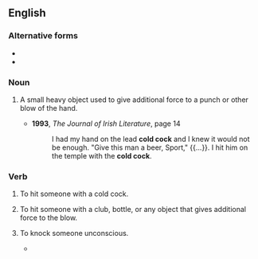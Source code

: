 {{also|coldcock|cold-cock}}
==English==

===Alternative forms===
* {{l|en|coldcock}}
* {{l|en|cold-cock}}

===Noun===
{{en-noun}}

# {{lb|en|slang}} A small heavy object used to give additional force to a punch or other blow of the hand.
#* '''1993''', ''The Journal of Irish Literature'', page 14
#*: I had my hand on the lead '''cold cock''' and I knew it would not be enough. "Give this man a beer, Sport," {{...}}. I hit him on the temple with the '''cold cock'''.

===Verb===
{{en-verb}}

# {{lb|en|slang}} To hit someone with a cold cock.
# {{lb|en|slang}} To hit someone with a club, bottle, or any object that gives additional force to the blow.
# {{lb|en|slang}} To knock someone unconscious.
#* {{quote-text|year=1992|author=Ken Kesey|title=Sailor Song|page=153|passage="I can't believe it. You '''cold-cocked''' the big stud." "He blindsided and '''cold-cocked''' him," Greer said proudly.}}